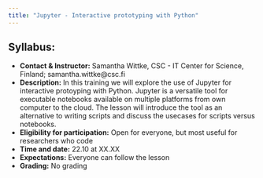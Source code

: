 ```yaml
---
title: "Jupyter - Interactive prototyping with Python"
---
```


## Syllabus: 

- **Contact & Instructor:** Samantha Wittke, CSC - IT Center for Science, Finland; samantha.wittke@csc.fi
- **Description:** In this training we will explore the use of Jupyter for interactive protoyping with Python. Jupyter is a versatile tool for executable notebooks available on multiple platforms from own computer to the cloud. The lesson will introduce the tool as an alternative to writing scripts and discuss the usecases for scripts versus notebooks.
- **Eligibility for participation:** Open for everyone, but most useful for researchers who code
- **Time and date:** 22.10 at XX.XX
- **Expectations:** Everyone can follow the lesson 
- **Grading:** No grading
